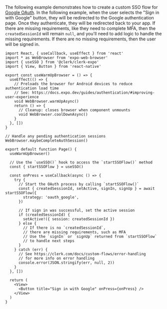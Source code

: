 The following example demonstrates how to create a custom SSO flow for [Google OAuth](/docs/authentication/social-connections/google). In the following example, when the user selects the "Sign in with Google" button, they will be redirected to the Google authentication page. Once they authenticate, they will be redirected back to your app. If there are missing requirements, like they need to complete MFA, then the `createdSessionId` will remain `null`, and you'll need to add logic to handle the missing requirements. If there are no missing requirements, then the user will be signed in.

```tsx {{ filename: 'app/(auth)/sign-in.tsx', collapsible: true }}
import React, { useCallback, useEffect } from 'react'
import * as WebBrowser from 'expo-web-browser'
import { useSSO } from '@clerk/clerk-expo'
import { View, Button } from 'react-native'

export const useWarmUpBrowser = () => {
  useEffect(() => {
    // Preloads the browser for Android devices to reduce authentication load time
    // See: https://docs.expo.dev/guides/authentication/#improving-user-experience
    void WebBrowser.warmUpAsync()
    return () => {
      // Cleanup: closes browser when component unmounts
      void WebBrowser.coolDownAsync()
    }
  }, [])
}

// Handle any pending authentication sessions
WebBrowser.maybeCompleteAuthSession()

export default function Page() {
  useWarmUpBrowser()

  // Use the `useSSO()` hook to access the `startSSOFlow()` method
  const { startSSOFlow } = useSSO()

  const onPress = useCallback(async () => {
    try {
      // Start the OAuth process by calling `startSSOFlow()`
      const { createdSessionId, setActive, signIn, signUp } = await startSSOFlow({
        strategy: 'oauth_google',
      })

      // If sign in was successful, set the active session
      if (createdSessionId) {
        setActive!({ session: createdSessionId })
      } else {
        // If there is no `createdSessionId`,
        // there are missing requirements, such as MFA
        // Use the `signIn` or `signUp` returned from `startSSOFlow`
        // to handle next steps
      }
    } catch (err) {
      // See https://clerk.com/docs/custom-flows/error-handling
      // for more info on error handling
      console.error(JSON.stringify(err, null, 2))
    }
  }, [])

  return (
    <View>
      <Button title="Sign in with Google" onPress={onPress} />
    </View>
  )
}
```
